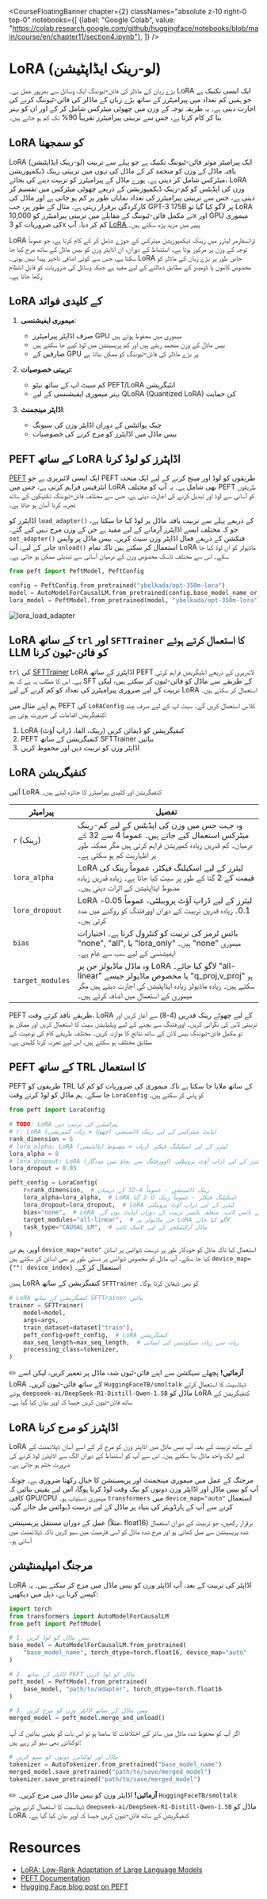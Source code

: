 <CourseFloatingBanner chapter={2}
  classNames="absolute z-10 right-0 top-0"
  notebooks={[
    {label: "Google Colab", value: "https://colab.research.google.com/github/huggingface/notebooks/blob/main/course/en/chapter11/section4.ipynb"},
]} />

# LoRA (لو-رینک ایڈاپٹیشن)

بڑے زبان کے ماڈلز کی فائن-ٹیوننگ ایک وسائل سے بھرپور عمل ہے۔ LoRA ایک ایسی تکنیک ہے جو ہمیں کم تعداد میں پیرامیٹرز کے ساتھ بڑے زبان کے ماڈلز کی فائن-ٹیوننگ کرنے کی اجازت دیتی ہے۔ یہ طریقہ توجہ کے وزن میں چھوٹی میٹرکس شامل کر کے اور ان کو بہتر بنا کر کام کرتا ہے، جس سے تربیتی پیرامیٹرز تقریباً 90% تک کم ہو جاتے ہیں۔

## LoRA کو سمجھنا

LoRA (لو-رینک ایڈاپٹیشن) ایک پیرامیٹر موثر فائن-ٹیوننگ تکنیک ہے جو پہلے سے تربیت یافتہ ماڈل کے وزن کو منجمد کر کے ماڈل کی تہوں میں تربیتی رینک ڈیکمپوزیشن میٹرکس شامل کر دیتی ہے۔ پورے ماڈل کے پیرامیٹرز کو تربیت دینے کی بجائے، LoRA وزن کی اپڈیٹس کو کم-رینک ڈیکمپوزیشن کے ذریعے چھوٹی میٹرکس میں تقسیم کر دیتی ہے، جس سے تربیتی پیرامیٹرز کی تعداد نمایاں طور پر کم ہو جاتی ہے اور ماڈل کی کارکردگی برقرار رہتی ہے۔ مثال کے طور پر، جب GPT-3 175B پر لاگو کیا گیا تو LoRA نے مکمل فائن-ٹیوننگ کے مقابلے میں تربیتی پیرامیٹرز کو 10,000x اور GPU میموری کی ضروریات کو 3x کم کر دیا۔ آپ [LoRA پیپر](https://arxiv.org/pdf/2106.09685) میں مزید پڑھ سکتے ہیں۔

LoRA ٹرانسفارمر لیئرز میں رینک ڈیکمپوزیشن میٹرکس کے جوڑے شامل کر کے کام کرتا ہے، جو عموماً توجہ کے وزن پر مرکوز ہوتا ہے۔ استنباط کے دوران، ان اڈاپٹر وزن کو بیس ماڈل کے ساتھ مرج کیا جا سکتا ہے، جس سے کوئی اضافی تاخیر پیدا نہیں ہوتی۔ LoRA خاص طور پر بڑے زبان کے ماڈلز کو مخصوص کاموں یا ڈومینز کے مطابق ڈھالنے کے لیے مفید ہے جبکہ وسائل کی ضروریات کو قابلِ انتظام رکھا جاتا ہے۔

## LoRA کے کلیدی فوائد

1. **میموری ایفیشنسی**:
   - صرف اڈاپٹر پیرامیٹرز GPU میموری میں محفوظ ہوتے ہیں
   - بیس ماڈل کے وزن منجمد رہتے ہیں اور کم پریسینشن میں لوڈ کیے جا سکتے ہیں
   - صارفین کے GPU پر بڑے ماڈلز کی فائن-ٹیوننگ کو ممکن بناتا ہے

2. **تربیتی خصوصیات**:
   - کم سیٹ اپ کے ساتھ نیٹو PEFT/LoRA انٹیگریشن
   - بہتر میموری ایفیشنسی کے لیے QLoRA (Quantized LoRA) کی حمایت

3. **اڈاپٹر مینجمنٹ**:
   - چیک پوائنٹس کے دوران اڈاپٹر وزن کی سیونگ
   - بیس ماڈل میں اڈاپٹرز کو مرج کرنے کی خصوصیات

## PEFT کے ساتھ LoRA اڈاپٹرز کو لوڈ کرنا

[PEFT](https://github.com/huggingface/peft) ایک ایسی لائبریری ہے جو PEFT طریقوں کو لوڈ اور مینج کرنے کے لیے ایک متحدہ انٹرفیس فراہم کرتی ہے، جس میں LoRA بھی شامل ہے۔ یہ آپ کو مختلف PEFT طریقوں کو آسانی سے لوڈ اور تبدیل کرنے کی اجازت دیتی ہے، جس سے مختلف فائن-ٹیوننگ تکنیکوں کے ساتھ تجربہ کرنا آسان ہو جاتا ہے۔

اڈاپٹرز کو `load_adapter()` کے ذریعے پہلے سے تربیت یافتہ ماڈل پر لوڈ کیا جا سکتا ہے، جو کہ مختلف ایسے اڈاپٹرز آزمانے کے لیے مفید ہے جن کے وزن مرج نہیں کیے گئے۔ `set_adapter()` فنکشن کے ذریعے فعال اڈاپٹر وزن سیٹ کریں۔ بیس ماڈل پر واپس جانے کے لیے، آپ `unload()` استعمال کر سکتے ہیں تاکہ تمام LoRA ماڈیولز کو ان لوڈ کیا جا سکے۔ اس سے مختلف ٹاسک مخصوص وزن کے درمیان آسانی سے تبدیلی ممکن ہو جاتی ہے۔  

```python
from peft import PeftModel, PeftConfig

config = PeftConfig.from_pretrained("ybelkada/opt-350m-lora")
model = AutoModelForCausalLM.from_pretrained(config.base_model_name_or_path)
lora_model = PeftModel.from_pretrained(model, "ybelkada/opt-350m-lora")
```

![lora_load_adapter](https://github.com/huggingface/smol-course/raw/main/3_parameter_efficient_finetuning/images/lora_adapter.png)

## LoRA کے ساتھ `trl` اور `SFTTrainer` کا استعمال کرتے ہوئے LLM کو فائن-ٹیون کرنا

`trl` کی [SFTTrainer](https://huggingface.co/docs/trl/sft_trainer) LoRA اڈاپٹرز کے ساتھ PEFT لائبریری کے ذریعے انٹیگریشن فراہم کرتی ہے۔ اس کا مطلب یہ ہے کہ ہم SFT کے طریقے سے ماڈل کو فائن-ٹیون کر سکتے ہیں، لیکن تربیت کے لیے ضروری پیرامیٹرز کی تعداد کو کم کرنے کے لیے LoRA استعمال کر سکتے ہیں۔

ہم اپنے مثال میں PEFT کی `LoRAConfig` کلاس استعمال کریں گے۔ سیٹ اپ کے لیے صرف چند کنفیگریشن اقدامات کی ضرورت ہوتی ہے:

1. LoRA کنفیگریشن کو ڈیفائن کریں (رینک، الفا، ڈراپ آؤٹ)
2. PEFT کنفیگریشن کے ساتھ SFTTrainer بنائیں
3. اڈاپٹر وزن کو تربیت دیں اور محفوظ کریں

## LoRA کنفیگریشن

آئیں LoRA کنفیگریشن اور کلیدی پیرامیٹرز کا جائزہ لیتے ہیں۔

| پیرامیٹر | تفصیل |
|-----------|-------------|
| `r` (رینک) | وہ جہت جس میں وزن کی اپڈیٹس کے لیے کم-رینک میٹرکس استعمال کیے جاتے ہیں۔ عموماً 4 سے 32 کے درمیان۔ کم قدریں زیادہ کمپریشن فراہم کرتی ہیں مگر ممکنہ طور پر اظہاریت کم ہو سکتی ہے۔ |
| `lora_alpha` | LoRA لیئرز کے لیے اسکیلنگ فیکٹر، عموماً رینک کی قیمت کے 2 گنا کے طور پر سیٹ کیا جاتا ہے۔ زیادہ قدریں زیادہ مضبوط ایڈاپٹیشن کے اثرات دیتی ہیں۔ |
| `lora_dropout` | LoRA لیئرز کے لیے ڈراپ آؤٹ پروببلٹی، عموماً 0.05-0.1۔ زیادہ قدریں تربیت کے دوران اوورفٹنگ کو روکنے میں مدد کرتی ہیں۔ |
| `bias` | بائس ٹرمز کی تربیت کو کنٹرول کرتا ہے۔ اختیارات "none", "all", یا "lora_only" ہیں۔ "none" میموری ایفیشنسی کے لیے سب سے عام ہے۔ |
| `target_modules` | وہ ماڈل ماڈیولز جن پر LoRA لاگو کیا جائے۔ "all-linear" یا مخصوص ماڈیولز جیسے "q_proj,v_proj" ہو سکتے ہیں۔ زیادہ ماڈیولز زیادہ ایڈاپٹیشن کی اجازت دیتے ہیں مگر میموری کے استعمال میں اضافہ کرتے ہیں۔ |

<Tip>
PEFT طریقے نافذ کرتے وقت، LoRA کے لیے چھوٹے رینک قدریں (4-8) سے آغاز کریں اور تربیتی لاس کی نگرانی کریں۔ اوورفٹنگ سے بچنے کے لیے ویلیڈیشن سیٹ کا استعمال کریں اور ممکن ہو تو مکمل فائن-ٹیوننگ بیس لائن کے ساتھ نتائج کا موازنہ کریں۔ مختلف طریقے کام کی نوعیت کے مطابق مختلف ہو سکتے ہیں، اس لیے تجربہ کرنا کلیدی ہے۔
</Tip>

## PEFT کے ساتھ TRL کا استعمال

PEFT طریقوں کو TRL کے ساتھ ملایا جا سکتا ہے تاکہ میموری کی ضروریات کو کم کیا جا سکے۔ ہم ماڈل کو لوڈ کرتے وقت `LoraConfig` کو پاس کر سکتے ہیں۔  

```python
from peft import LoraConfig

# TODO: LoRA پیرامیٹرز کی ترتیب دیں
# r: LoRA اپڈیٹ میٹرکس کے لیے رینک ڈائمینشن (چھوٹا = زیادہ کمپریشن)
rank_dimension = 6
# lora_alpha: LoRA لیئرز کے لیے اسکیلنگ فیکٹر (زیادہ = مضبوط ایڈاپٹیشن)
lora_alpha = 8
# lora_dropout: LoRA لیئرز کے لیے ڈراپ آؤٹ پروببلٹی (اوورفٹنگ سے بچاؤ میں مددگار)
lora_dropout = 0.05

peft_config = LoraConfig(
    r=rank_dimension,  # رینک ڈائمینشن - عموماً 4-32 کے درمیان
    lora_alpha=lora_alpha,  # LoRA اسکیلنگ فیکٹر - عموماً رینک کا 2 گنا
    lora_dropout=lora_dropout,  # LoRA لیئرز کے لیے ڈراپ آؤٹ پروببلٹی
    bias="none",  # LoRA کے لیے بائس ٹائپ۔ متعلقہ بائسز تربیت کے دوران اپڈیٹ ہوں گے۔
    target_modules="all-linear",  # جن ماڈیولز پر LoRA لاگو کیا جائے
    task_type="CAUSAL_LM",  # ماڈل آرکیٹیکچر کے لیے ٹاسک ٹائپ
)
```

اوپر، ہم نے `device_map="auto"` استعمال کیا تاکہ ماڈل کو خودکار طور پر درست ڈیوائس پر اسائن کیا جا سکے۔ آپ ماڈل کو مخصوص ڈیوائس پر دستی طور پر بھی اسائن کر سکتے ہیں `device_map={"": device_index}` استعمال کر کے۔

ہمیں LoRA کنفیگریشن کے ساتھ `SFTTrainer` کو بھی ڈیفائن کرنا ہوگا۔

```python
# LoRA کنفیگریشن کے ساتھ SFTTrainer بنائیں
trainer = SFTTrainer(
    model=model,
    args=args,
    train_dataset=dataset["train"],
    peft_config=peft_config,  # LoRA کنفیگریشن
    max_seq_length=max_seq_length,  # زیادہ سے زیادہ سیکوئنس کی لمبائی
    processing_class=tokenizer,
)
```

<Tip>

✏️ **آزمائیں!** پچھلے سیکشن سے اپنے فائن-ٹیون شدہ ماڈل پر تعمیر کریں، لیکن اسے LoRA کے ساتھ فائن-ٹیون کریں۔ `HuggingFaceTB/smoltalk` ڈیٹاسیٹ کا استعمال کرتے ہوئے `deepseek-ai/DeepSeek-R1-Distill-Qwen-1.5B` ماڈل کو LoRA کنفیگریشن کے ساتھ فائن-ٹیون کریں جیسا کہ اوپر بیان کیا گیا ہے۔

</Tip>

## LoRA اڈاپٹرز کو مرج کرنا

LoRA کے ساتھ تربیت کے بعد، آپ بیس ماڈل میں اڈاپٹر وزن کو مرج کر کے اسے آسان ڈپلائمنٹ کے لیے ایک واحد ماڈل بنا سکتے ہیں۔ اس سے آپ کو استنباط کے دوران الگ سے اڈاپٹرز لوڈ کرنے کی ضرورت ختم ہو جاتی ہے۔

مرجنگ کے عمل میں میموری مینجمنٹ اور پریسینشن کا خیال رکھنا ضروری ہے۔ چونکہ آپ کو بیس ماڈل اور اڈاپٹر وزن دونوں کو بیک وقت لوڈ کرنا ہوگا، اس لیے یقینی بنائیں کہ کافی GPU/CPU میموری دستیاب ہو۔ `transformers` میں `device_map="auto"` استعمال کرنے سے آپ کے ہارڈویئر کی بنیاد پر ماڈل کے لیے درست ڈیوائس مل جائے گی۔

عمل کے دوران مستقل پریسینشن (مثلاً، float16) برقرار رکھیں، جو تربیت کے دوران استعمال شدہ پریسینشن سے میل کھاتی ہو اور مرج شدہ ماڈل کو اسی فارمیٹ میں سیو کریں تاکہ ڈپلائمنٹ میں آسانی ہو۔

## مرجنگ امپلیمنٹیشن

LoRA اڈاپٹر کی تربیت کے بعد، آپ اڈاپٹر وزن کو بیس ماڈل میں مرج کر سکتے ہیں۔ یہ کیسے کرنا ہے، ذیل میں دیکھیں:

```python
import torch
from transformers import AutoModelForCausalLM
from peft import PeftModel

# 1. بیس ماڈل کو لوڈ کریں
base_model = AutoModelForCausalLM.from_pretrained(
    "base_model_name", torch_dtype=torch.float16, device_map="auto"
)

# 2. اڈاپٹر کے ساتھ PEFT ماڈل کو لوڈ کریں
peft_model = PeftModel.from_pretrained(
    base_model, "path/to/adapter", torch_dtype=torch.float16
)

# 3. بیس ماڈل کے ساتھ اڈاپٹر وزن کو مرج کریں
merged_model = peft_model.merge_and_unload()
```

اگر آپ کو محفوظ شدہ ماڈل میں سائز کے اختلافات کا سامنا ہو تو اس بات کو یقینی بنائیں کہ آپ ٹوکنائزر بھی سیو کر رہے ہیں:

```python
# ماڈل اور ٹوکنائزر دونوں کو سیو کریں
tokenizer = AutoTokenizer.from_pretrained("base_model_name")
merged_model.save_pretrained("path/to/save/merged_model")
tokenizer.save_pretrained("path/to/save/merged_model")
```

<Tip>

✏️ **آزمائیں!** اڈاپٹر وزن کو بیس ماڈل میں مرج کریں۔ `HuggingFaceTB/smoltalk` ڈیٹاسیٹ کا استعمال کرتے ہوئے `deepseek-ai/DeepSeek-R1-Distill-Qwen-1.5B` ماڈل کو LoRA کنفیگریشن کے ساتھ فائن-ٹیون کریں جیسا کہ اوپر بیان کیا گیا ہے۔

</Tip>


# Resources

- [LoRA: Low-Rank Adaptation of Large Language Models](https://arxiv.org/pdf/2106.09685)
- [PEFT Documentation](https://huggingface.co/docs/peft)
- [Hugging Face blog post on PEFT](https://huggingface.co/blog/peft)